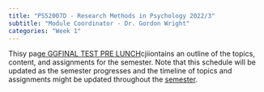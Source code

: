 ```yaml
---
title: "PS52007D - Research Methods in Psychology 2022/3"
subtitle: "Module Coordinator - Dr. Gordon Wright"
categories: "Week 1"
---
```


Thisy pag[e GGFINAL TEST PRE
LUNCH](https://github.com/LittleMonkeyLab/PS52007DWeb/blob/58b7f96a7391d6c29da5c94bd5966b72b22e53a5/docs/slides/Lecture01/Lecture01.pdf)cjiiontains
an outline of the topics, content, and assignments for the semester.
Note that this schedule will be updated as the semester progresses and
the timeline of topics and assignments might be updated throughout the
[semester](docs/slides/Lecture01/Lecture01.pdf).
